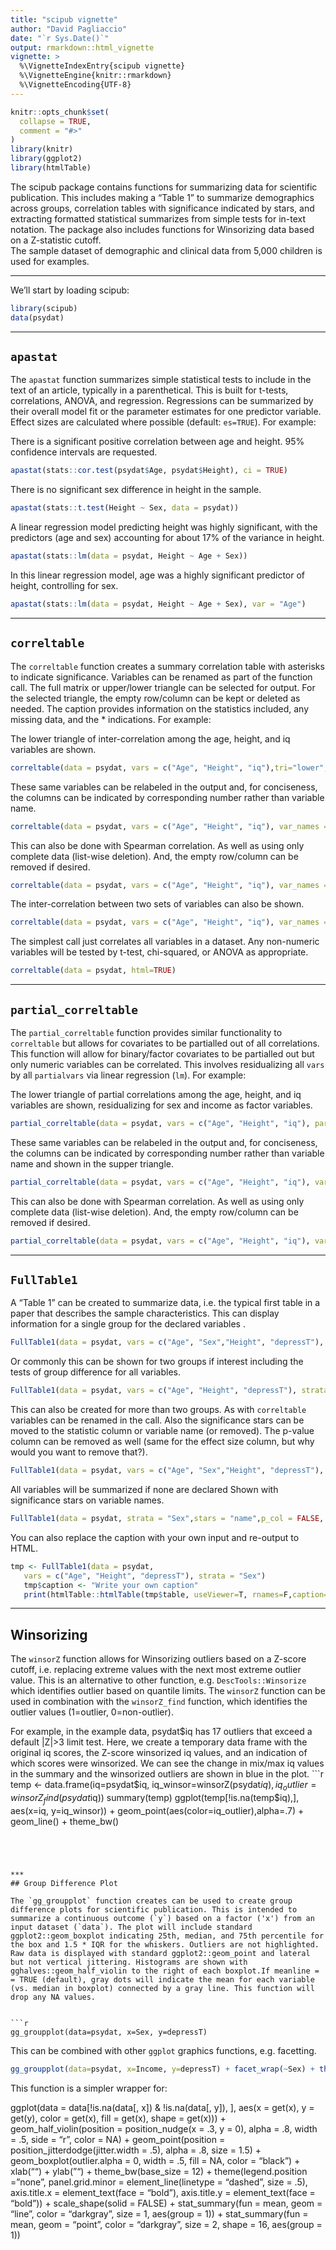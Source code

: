 ```yaml
---
title: "scipub vignette"
author: "David Pagliaccio"
date: "`r Sys.Date()`"
output: rmarkdown::html_vignette
vignette: >
  %\VignetteIndexEntry{scipub vignette}
  %\VignetteEngine{knitr::rmarkdown}
  %\VignetteEncoding{UTF-8}
---
```


```r
knitr::opts_chunk$set(
  collapse = TRUE,
  comment = "#>"
)
library(knitr)
library(ggplot2)
library(htmlTable)
```

The scipub package contains functions for summarizing data
    for scientific publication. This includes making a "Table 1"
    to summarize demographics across groups, correlation tables
    with significance indicated by stars, and extracting formatted
    statistical summarizes from simple tests for in-text notation.
    The package also includes functions for Winsorizing data based
    on a Z-statistic cutoff.  
The sample dataset of demographic and clinical data
 from 5,000 children is used for examples.  



***
We'll start by loading scipub:

```r
library(scipub)
data(psydat)
```


***
## `apastat`

The `apastat` function summarizes simple statistical tests to include 
in the text of an article, typically in a parenthetical. 
This is built for t-tests, correlations, ANOVA, and regression.
Regressions can be summarized by their overall model fit or the
parameter estimates for one predictor variable.
Effect sizes are calculated where possible (default: `es=TRUE`). 
For example:



There is a significant positive correlation between age and height. 
95% confidence intervals are requested.
```r
apastat(stats::cor.test(psydat$Age, psydat$Height), ci = TRUE)
```

There is no significant sex difference in height in the sample.
```r
apastat(stats::t.test(Height ~ Sex, data = psydat))
```


A linear regression model predicting height was highly significant, with the predictors (age and sex) accounting for about 17% of the variance in height. 
```r
apastat(stats::lm(data = psydat, Height ~ Age + Sex))
```

In this linear regression model, age was a highly significant predictor of height, controlling for sex. 
```r
apastat(stats::lm(data = psydat, Height ~ Age + Sex), var = "Age")
```





***
## `correltable`

The `correltable` function creates a summary correlation table with asterisks to indicate significance. 
Variables can be renamed as part of the function call. The full matrix or upper/lower triangle can be selected for output. For the selected triangle, the empty row/column can be kept or deleted as needed. 
The caption provides information on the statistics included, any missing data, and the * indications. 
For example:

The lower triangle of inter-correlation among the age, height, and iq variables are shown.
```r
correltable(data = psydat, vars = c("Age", "Height", "iq"),tri="lower",html=TRUE)
```



These same variables can be relabeled in the output and, for conciseness, the columns can be indicated by corresponding number rather than variable name. 
```r
correltable(data = psydat, vars = c("Age", "Height", "iq"), var_names = c("Age (months)", "Height (inches)", "IQ"), tri = "upper", colnum = TRUE,html=TRUE)
```


This can also be done with Spearman correlation. As well as using only complete data (list-wise deletion). And, the empty row/column can be removed if desired. 
```r
correltable(data = psydat, vars = c("Age", "Height", "iq"), var_names = c("Age (months)", "Height (inches)", "IQ"), tri = "upper", method = "spearman", use = "complete", cutempty = TRUE, colnum = TRUE,html=TRUE)
```


The inter-correlation between two sets of variables can also be shown. 
```r
correltable(data = psydat, vars = c("Age", "Height", "iq"), var_names = c("Age (months)", "Height (inches)", "IQ"), vars2 = c("depressT", "anxT"), var_names2 = c("Depression T", "Anxiety T"),html=TRUE)
```


The simplest call just correlates all variables in a dataset. Any non-numeric variables will be tested by t-test, chi-squared, or ANOVA as appropriate.
```r
correltable(data = psydat, html=TRUE)
```


***
## `partial_correltable`

The `partial_correltable` function provides similar functionality to `correltable` but allows for covariates to be partialled out of all correlations. This function will allow for binary/factor covariates to be partialled out but only numeric variables can be correlated. 
This involves residualizing all `vars` by all `partialvars` via linear regression (`lm`).
For example:

The lower triangle of partial correlations among the age, height, and iq variables are shown, residualizing for sex and income as factor variables.
```r
partial_correltable(data = psydat, vars = c("Age", "Height", "iq"), partialvars = c("Sex", "Income"), tri = "lower", html = TRUE)
```



These same variables can be relabeled in the output and, for conciseness, the columns can be indicated by corresponding number rather than variable name and shown in the supper triangle. 
```r
partial_correltable(data = psydat, vars = c("Age", "Height", "iq"), var_names = c("Age (months)", "Height (inches)", "IQ"), partialvars = c("Sex", "Income"),tri = "upper", colnum = TRUE, html = TRUE)
```


This can also be done with Spearman correlation. As well as using only complete data (list-wise deletion). And, the empty row/column can be removed if desired. 
```r
partial_correltable(data = psydat, vars = c("Age", "Height", "iq"), var_names = c("Age (months)", "Height (inches)", "IQ"), partialvars = c("Sex", "Income"),tri = "upper", method = "spearman", use = "complete", cutempty = TRUE, colnum = TRUE, html = TRUE)
```



***
## `FullTable1`
A "Table 1" can be created to summarize data, i.e. the typical first table in a paper that describes the sample characteristics.
This can display information for a single group for the declared variables .  
```r
FullTable1(data = psydat, vars = c("Age", "Sex","Height", "depressT"),  html=TRUE)
```

Or commonly this can be shown for two groups if interest including the tests of group difference for all variables.
```r
FullTable1(data = psydat, vars = c("Age", "Height", "depressT"), strata = "Sex", html=TRUE)
```


This can also be created for more than two groups. As with `correltable` variables can be renamed in the call.
Also the significance stars can be moved to the statistic column or variable name (or removed). The p-value column can be removed as well (same for the effect size column, but why would you want to remove that?).
```r
FullTable1(data = psydat, vars = c("Age", "Sex","Height", "depressT"), var_names = c("Age (months)", "Sex","Height (inches)", "Depression T"), strata = "Income", stars = "stat",p_col = FALSE, html=TRUE)
```


All variables will be summarized if none are declared
Shown with significance stars on variable names.
```r
FullTable1(data = psydat, strata = "Sex",stars = "name",p_col = FALSE, html=TRUE)
```

You can also replace the caption with your own input and re-output to HTML.
```r
tmp <- FullTable1(data = psydat,
   vars = c("Age", "Height", "depressT"), strata = "Sex")
   tmp$caption <- "Write your own caption"
   print(htmlTable::htmlTable(tmp$table, useViewer=T, rnames=F,caption=tmp$caption, pos.caption="bottom"))
```


***
## Winsorizing

The `winsorZ` function allows for Winsorizing outliers based on a Z-score cutoff, i.e.
  replacing extreme values with the next most extreme outlier value.
This is an alternative to other function, e.g. `DescTools::Winsorize` which
  identifies outlier based on quantile limits.
The `winsorZ` function can be used in combination with the `winsorZ_find` function,
  which identifies the outlier values (1=outlier, 0=non-outlier).


For example, in the example data, psydat$iq has 17 outliers that exceed a default
|Z|>3 limit test. Here, we create a temporary data frame with the original
iq scores, the Z-score winsorized iq values, and an indication of which scores
were winsorized. We can see the change in mix/max iq values in the summary
and the winsorized outliers are shown in blue in the plot.
```r
temp <- data.frame(iq=psydat$iq, iq_winsor=winsorZ(psydat$iq), iq_outlier = winsorZ_find(psydat$iq))
summary(temp)
ggplot(temp[!is.na(temp$iq),], aes(x=iq, y=iq_winsor)) + geom_point(aes(color=iq_outlier),alpha=.7) + geom_line() + theme_bw()
```




***
## Group Difference Plot

The `gg_groupplot` function creates can be used to create group difference plots for scientific publication. This is intended to summarize a continuous outcome (`y`) based on a factor ('x') from an input dataset (`data`). The plot will include standard ggplot2::geom_boxplot indicating 25th, median, and 75th percentile for the box and 1.5 * IQR for the whiskers. Outliers are not highlighted. Raw data is displayed with standard ggplot2::geom_point and lateral but not vertical jittering. Histograms are shown with gghalves::geom_half_violin to the right of each boxplot.If meanline = = TRUE (default), gray dots will indicate the mean for each variable (vs. median in boxplot) connected by a gray line. This function will drop any NA values.


```r
gg_groupplot(data=psydat, x=Sex, y=depressT)
```


This can be combined with other `ggplot` graphics functions, e.g. facetting.

```r
gg_groupplot(data=psydat, x=Income, y=depressT) + facet_wrap(~Sex) + theme(axis.text.x = element_text(angle = 45, vjust = 1, hjust=1))
```


This function is a simpler wrapper for:

ggplot(data = data[!is.na(data[, x]) & !is.na(data[, y]), ],
       aes(x = get(x), y = get(y),
           color = get(x), fill = get(x), shape = get(x))) +
  geom_half_violin(position = position_nudge(x = .3, y = 0),
           alpha = .8, width = .5, side = "r", color = NA) +
  geom_point(position = position_jitterdodge(jitter.width = .5),
             alpha = .8, size = 1.5) +
  geom_boxplot(outlier.alpha = 0, width = .5, fill = NA, color = "black") +
  xlab("") + ylab("") +
  theme_bw(base_size = 12) +
  theme(legend.position = "none",
     panel.grid.minor = element_line(linetype = "dashed", size = .5),
     axis.title.x = element_text(face = "bold"),
     axis.title.y = element_text(face = "bold")) +
  scale_shape(solid = FALSE) +
  stat_summary(fun = mean, geom = "line",
                       color = "darkgray", size = 1, aes(group = 1)) +
  stat_summary(fun = mean, geom = "point",
               color = "darkgray", size = 2, shape = 16, aes(group = 1))
